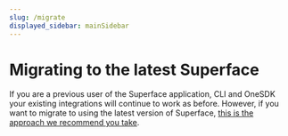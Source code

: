 ```yaml
---
slug: /migrate
displayed_sidebar: mainSidebar
---
```


# Migrating to the latest Superface

If you are a previous user of the Superface application, CLI and OneSDK your existing integrations will continue to work as before. However, if you want to migrate to using the latest version of Superface, [this is the approach we recommend you take](https://superface.ai/docs/faq#i-use-the-older-version-of-superface-what-should-i-do).
